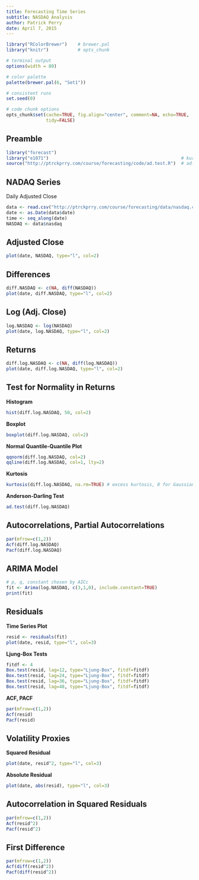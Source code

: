 ```yaml
---
title: Forecasting Time Series
subtitle: NASDAQ Analysis
author: Patrick Perry 
date: April 7, 2015
---
```


```r
library("RColorBrewer")    # brewer.pal
library("knitr")           # opts_chunk

# terminal output
options(width = 80)

# color palette
palette(brewer.pal(6, "Set1"))

# consistent runs
set.seed(0)

# code chunk options
opts_chunk$set(cache=TRUE, fig.align="center", comment=NA, echo=TRUE,
               tidy=FALSE)
```


Preamble
--------

```r
library("forecast")
library("e1071")                                                  # kurtosis
source("http://ptrckprry.com/course/forecasting/code/ad.test.R")  # ad.test
```

NADAQ Series
------------

Daily Adjusted Close

```r
data <- read.csv("http://ptrckprry.com/course/forecasting/data/nasdaq.csv")
date <- as.Date(data$date)
time <- seq_along(date)
NASDAQ <- data$nasdaq
```

Adjusted Close
--------------

```r
plot(date, NASDAQ, type="l", col=2)
```


Differences
-----------

```r
diff.NASDAQ <- c(NA, diff(NASDAQ))
plot(date, diff.NASDAQ, type="l", col=2)
```


Log (Adj. Close)
----------------

```r
log.NASDAQ <- log(NASDAQ)
plot(date, log.NASDAQ, type="l", col=2)
```


Returns
-------

```r
diff.log.NASDAQ <- c(NA, diff(log.NASDAQ))
plot(date, diff.log.NASDAQ, type="l", col=2)
```





Test for Normality in Returns
-----------------------------

**Histogram**

```r
hist(diff.log.NASDAQ, 50, col=2)
```


**Boxplot**

```r
boxplot(diff.log.NASDAQ, col=2)
```


**Normal Quantile-Quantile Plot**

```r
qqnorm(diff.log.NASDAQ, col=2)
qqline(diff.log.NASDAQ, col=1, lty=2)
```


**Kurtosis**

```r
kurtosis(diff.log.NASDAQ, na.rm=TRUE) # excess kurtosis, 0 for Gaussian
```

**Anderson-Darling Test**

```r
ad.test(diff.log.NASDAQ)
```


Autocorrelations, Partial Autocorrelations
------------------------------------------

```r
par(mfrow=c(1,2))
Acf(diff.log.NASDAQ)
Pacf(diff.log.NASDAQ)
```


ARIMA Model
-----------

```r
# p, q, constant chosen by AICc
fit <- Arima(log.NASDAQ, c(3,1,0), include.constant=TRUE)
print(fit)
```


Residuals
---------

**Time Series Plot**

```r
resid <- residuals(fit)
plot(date, resid, type="l", col=3)
```

**Ljung-Box Tests**

```r
fitdf <- 4
Box.test(resid, lag=12, type="Ljung-Box", fitdf=fitdf)
Box.test(resid, lag=24, type="Ljung-Box", fitdf=fitdf)
Box.test(resid, lag=36, type="Ljung-Box", fitdf=fitdf)
Box.test(resid, lag=48, type="Ljung-Box", fitdf=fitdf)
```

**ACF, PACF**

```r
par(mfrow=c(1,2))
Acf(resid)
Pacf(resid)
```


Volatility Proxies
------------------

**Squared Residual**

```r
plot(date, resid^2, type="l", col=3)
```

**Absolute Residual**

```r
plot(date, abs(resid), type="l", col=3)
```


Autocorrelation in Squared Residuals
------------------------------------

```r
par(mfrow=c(1,2))
Acf(resid^2)
Pacf(resid^2)
```


First Difference
----------------
```r
par(mfrow=c(1,2))
Acf(diff(resid^2))
Pacf(diff(resid^2))
```

